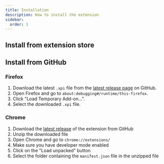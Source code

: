 ```yaml
---
title: Installation
description: How to install the extension
sidebar:
  order: 1
---
```



## Install from extension store

<ChromeWebstore />

## Install from GitHub

### Firefox

1. Download the latest `.xpi` file from the [latest release page](https://github.com/DanSnow/hoarder-pipette/releases/latest) on GitHub.
2. Open Firefox and go to `about:debugging#/runtime/this-firefox`.
3. Click "Load Temporary Add-on...".
4. Select the downloaded `.xpi` file.

### Chrome

1. Download the [latest release](https://github.com/DanSnow/hoarder-pipette/releases/latest) of the extension from GitHub
2. Unzip the downloaded file
3. Open Chrome and go to `chrome://extensions/`
4. Make sure you have developer mode enabled
5. Click on the "Load unpacked" button
6. Select the folder containing the `manifest.json` file in the unzipped file
